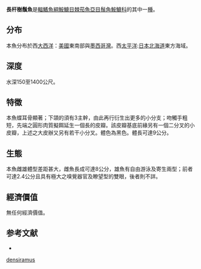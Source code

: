{{Speciesbox
| name = 長杆樹鬚魚
| status = LC
| genus = Linophryne
| species = '''長杆樹鬚魚 L. densiramus'''
| authority = [[Imai|Imai]], 1941
}}
'''長杆樹鬚魚'''是[[輻鰭魚綱|輻鰭魚綱]][[鮟鱇目|鮟鱇目]][[棘茄魚亞目|棘茄魚亞目]][[鬚角鮟鱇科|鬚角鮟鱇科]]的其中一[[種|種]]。

==分布==
本魚分布於西[[大西洋|大西洋]]：[[美國|美國]]東南部與[[墨西哥灣|墨西哥灣]]。西[[太平洋|太平洋]]:[[日本|日本]][[北海道|北海道]]東方海域。

==深度==
水深150至1400公尺。

==特徵==
本魚蝶耳骨顯著；下頜的須有3主幹，由此再行衍生出更多的小分支；吻觸手粗短，先端之圓形肉質擬餌延生一個長的皮瓣。該皮瓣基底前緣另有一個二分叉的小皮瓣，上述之大皮辦又另有若干小分叉。體色為黑色。體長可達9公分。

==生態==
本魚雌雄體型差距甚大，雌魚長成可達8公分，雄魚有自由游泳及寄生兩型；前者可達2.4公分且具有極大之嗅覺器官及瞭望型的雙眼，後者則不詳。

==經濟價值==
無任何經濟價值。

==参考文献==
*{{FishBase_species|genus=Linophryne|species=densiramus|year=2011|month=12}}

{{Taxonbar|from=Q5225869}}

[[Category:樹鬚魚屬|densiramus]]